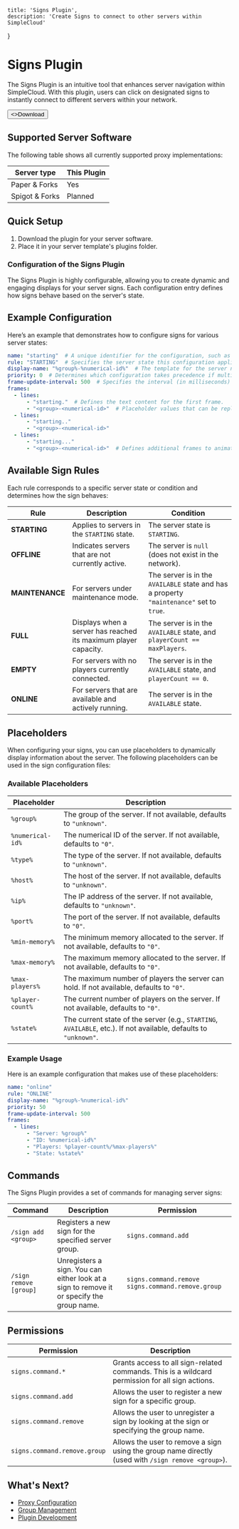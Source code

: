 
    title: 'Signs Plugin',
    description: 'Create Signs to connect to other servers within SimpleCloud'
}

# Signs Plugin

The Signs Plugin is an intuitive tool that enhances server navigation within SimpleCloud. With this plugin, users can click on designated signs to instantly connect to different servers within your network.

<Button href="https://github.com/theSimpleCloud/sign-plugin/releases" arrow="right">
    <>Download</>
</Button>

## Supported Server Software

The following table shows all currently supported proxy implementations:

| Server type    | This Plugin |
|----------------|-------------|
| Paper & Forks  | Yes         |
| Spigot & Forks | Planned     |

## Quick Setup

1. Download the plugin for your server software.
2. Place it in your server template's plugins folder.

### Configuration of the Signs Plugin

The Signs Plugin is highly configurable, allowing you to create dynamic and engaging displays for your server signs. Each configuration entry defines how signs behave based on the server's state.

## Example Configuration

Here’s an example that demonstrates how to configure signs for various server states:

```yaml {{title: "starting.yml"}}
name: "starting"  # A unique identifier for the configuration, such as `"empty"` or `"online"`.
rule: "STARTING"  # Specifies the server state this configuration applies to, e.g., `"ONLINE"`, `"OFFLINE"`, or `"MAINTENANCE"`.
display-name: "%group%-%numerical-id%"  # The template for the server name shown on the sign, using placeholders like `%group%` or `%numerical-id%` to dynamically generate content.
priority: 0  # Determines which configuration takes precedence if multiple rules apply. Higher priority values override lower ones.
frame-update-interval: 500  # Specifies the interval (in milliseconds) at which the sign’s content updates.
frames:
  - lines:
      - "starting."  # Defines the text content for the first frame.
      - "<group>-<numerical-id>"  # Placeholder values that can be replaced dynamically.
  - lines:
      - "starting.."
      - "<group>-<numerical-id>"
  - lines:
      - "starting..."
      - "<group>-<numerical-id>"  # Defines additional frames to animate the text.
```

## Available Sign Rules

Each rule corresponds to a specific server state or condition and determines how the sign behaves:

| **Rule**        | **Description**                                                 | **Condition**                                                                            |
|-----------------|-----------------------------------------------------------------|------------------------------------------------------------------------------------------|
| **STARTING**    | Applies to servers in the `STARTING` state.                     | The server state is `STARTING`.                                                          |
| **OFFLINE**     | Indicates servers that are not currently active.                | The server is `null` (does not exist in the network).                                    |
| **MAINTENANCE** | For servers under maintenance mode.                             | The server is in the `AVAILABLE` state and has a property `"maintenance"` set to `true`. |
| **FULL**        | Displays when a server has reached its maximum player capacity. | The server is in the `AVAILABLE` state, and `playerCount == maxPlayers`.                 |
| **EMPTY**       | For servers with no players currently connected.                | The server is in the `AVAILABLE` state, and `playerCount == 0`.                          |
| **ONLINE**      | For servers that are available and actively running.            | The server is in the `AVAILABLE` state.                                                  |

## Placeholders

When configuring your signs, you can use placeholders to dynamically display information about the server. The following placeholders can be used in the sign configuration files:

### Available Placeholders

| **Placeholder**  | **Description**                                                                                                   |
|------------------|-------------------------------------------------------------------------------------------------------------------|
| `%group%`        | The group of the server. If not available, defaults to `"unknown"`.                                               |
| `%numerical-id%` | The numerical ID of the server. If not available, defaults to `"0"`.                                              |
| `%type%`         | The type of the server. If not available, defaults to `"unknown"`.                                                |
| `%host%`         | The host of the server. If not available, defaults to `"unknown"`.                                                |
| `%ip%`           | The IP address of the server. If not available, defaults to `"unknown"`.                                          |
| `%port%`         | The port of the server. If not available, defaults to `"0"`.                                                      |
| `%min-memory%`   | The minimum memory allocated to the server. If not available, defaults to `"0"`.                                  |
| `%max-memory%`   | The maximum memory allocated to the server. If not available, defaults to `"0"`.                                  |
| `%max-players%`  | The maximum number of players the server can hold. If not available, defaults to `"0"`.                           |
| `%player-count%` | The current number of players on the server. If not available, defaults to `"0"`.                                 |
| `%state%`        | The current state of the server (e.g., `STARTING`, `AVAILABLE`, etc.). If not available, defaults to `"unknown"`. |

### Example Usage

Here is an example configuration that makes use of these placeholders:

```yaml
name: "online"
rule: "ONLINE"
display-name: "%group%-%numerical-id%"
priority: 50
frame-update-interval: 500
frames:
  - lines:
      - "Server: %group%"
      - "ID: %numerical-id%"
      - "Players: %player-count%/%max-players%"
      - "State: %state%"
```

## Commands

The Signs Plugin provides a set of commands for managing server signs:

| **Command**            | **Description**                                                                           | **Permission**                                      |
|------------------------|-------------------------------------------------------------------------------------------|-----------------------------------------------------|
| `/sign add <group>`    | Registers a new sign for the specified server group.                                      | `signs.command.add`                                 |
| `/sign remove [group]` | Unregisters a sign. You can either look at a sign to remove it or specify the group name. | `signs.command.remove` `signs.command.remove.group` |

## Permissions
| **Permission**               | **Description**                                                                                    |
|------------------------------|----------------------------------------------------------------------------------------------------|
| `signs.command.*`            | Grants access to all sign-related commands. This is a wildcard permission for all sign actions.    |
| `signs.command.add`          | Allows the user to register a new sign for a specific group.                                       |
| `signs.command.remove`       | Allows the user to unregister a sign by looking at the sign or specifying the group name.          |
| `signs.command.remove.group` | Allows the user to remove a sign using the group name directly (used with `/sign remove <group>`). |

## What's Next?

- [Proxy Configuration](/proxy)
- [Group Management](/groups)
- [Plugin Development](/plugins)